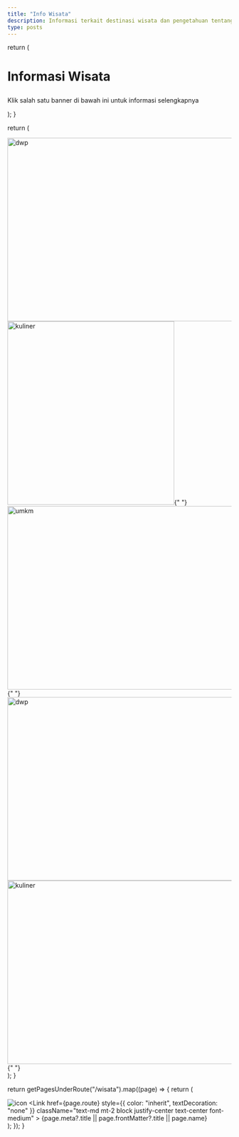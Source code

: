```yaml
---
title: "Info Wisata"
description: Informasi terkait destinasi wisata dan pengetahuan tentang budaya & adat istiadat
type: posts
---
```



  return (
    <div className="mx-auto mb-4 max-w-screen-lg border-b border-gray-400 border-opacity-20 pb-4 pt-2">
      <h1>
        <p className="mb-3 text-center font-bold lg:text-4xl">
          Informasi Wisata
        </p>
      </h1>
      <p className="text-center font-space-grotesk text-gray-500 dark:text-gray-400">
        Klik salah satu banner di bawah ini untuk informasi selengkapnya
      </p>
    </div>
  );
}

  return (
    <div className="mx-auto mb-6 max-w-screen-lg border-b border-gray-400 border-opacity-20">
      <div className="mb-2 grid grid-cols-3 gap-x-2 gap-y-10 xl:gap-x-2">
        <div className="col-span-2 text-center">
          <Link href="/wisata/infowisata">
            <Image
              src="/pariwisata/banner-dispar.png"
              width="825"
              height="412"
              alt="dwp"
              className="inline-flex"
            />
          </Link>
        </div>
        <div className="text-center">
          <Link href="/wisata/toko-oleh-oleh">
            <Image
              src="/pariwisata/sulbar/banner-oleh.png"
              width="375"
              height="412"
              alt="kuliner"
              className="inline-flex"
            />{" "}
          </Link>
        </div>
      </div>
      <div className="mb-2 text-center">
        <Link href="/wisata/umkm">
          <Image
            src="/pariwisata/banner-umkm.png"
            width="1100"
            height="412"
            alt="umkm"
            className="inline-flex"
          />{" "}
        </Link>
      </div>
      <div className="mb-6 grid grid-cols-2 gap-x-2 gap-y-10 xl:gap-x-2">
        <div className="text-center">
          <Link href="/wisata/oleh-oleh">
            <Image
              src="/pariwisata/sulbar/oleh-oleh.png"
              width="550"
              height="412"
              alt="dwp"
              className="inline-flex"
            />
          </Link>
        </div>
        <div className="text-center">
          <Link href="/wisata/kuliner">
            <Image
              src="/pariwisata/sulbar/kuliner.png"
              width="550"
              height="412"
              alt="kuliner"
              className="inline-flex"
            />{" "}
          </Link>
        </div>
      </div>
    </div>
  );
}

  return getPagesUnderRoute("/wisata").map((page) => {
    return (
      <div className="flex items-center justify-center align-top">
        <div key={page.route} className="relative">
          <Link href={page.route}>
            <img
              className="items-center rounded-t-lg"
              src={page.frontMatter?.symbol}
              alt="icon"
            />
          </Link>
          <Link
            href={page.route}
            style={{ color: "inherit", textDecoration: "none" }}
            className="text-md mt-2 block justify-center text-center font-medium"
          >
            {page.meta?.title || page.frontMatter?.title || page.name}
          </Link>
        </div>
      </div>
    );
  });
}

<PariwisataHeader />
<BannerWisata />
